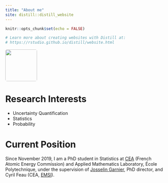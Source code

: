 ```yaml
---
title: "About me"
site: distill::distill_website
---
```


```r
knitr::opts_chunk$set(echo = FALSE)

# Learn more about creating websites with Distill at:
# https://rstudio.github.io/distill/website.html

```


<style>
  img {border-radius: 5%}
</style>


<img src="./images/pp.jpg" style="width:100px;"/>

# Research Interests

* Uncertainty Quantification
* Statistics
* Probability

# Current Position

Since November 2019, I am a PhD student in Statistics at [CEA](http://www.cea.fr/english/Pages/cea/the-cea-a-key-player-in-technological-research.aspx) 
(French Atomic Energy Commission) and Applied Mathematics Laboratory, École Polytechnique, under the supervision of [Josselin Garnier](http://josselin-garnier.org), PhD director, and Cyril Feau (CEA, [EMSI](http://www-tamaris.cea.fr/index_en.php)).

